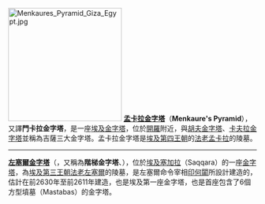 [[File:Menkaures_Pyramid_Giza_Egypt.jpg|230px]]
'''[[孟卡拉金字塔|孟卡拉金字塔]]'''（'''Menkaure's Pyramid'''），又譯'''門卡拉金字塔'''，是一座[[埃及|埃及]][[金字塔|金字塔]]，位於[[開羅|開羅]]附近，與[[胡夫金字塔|胡夫金字塔]]、[[卡夫拉金字塔|卡夫拉金字塔]]並稱為吉薩三大金字塔。孟卡拉金字塔是[[埃及第四王朝|埃及第四王朝]]的[[法老|法老]][[孟卡拉|孟卡拉]]的陵墓。

----
'''[[左塞爾金字塔|左塞爾金字塔]]'''（'''{{lang|en|Pyramid of Djoser}}'''，又稱為'''階梯金字塔'''、'''{{lang|en|step pyramid}}'''），位於[[埃及|埃及]][[塞加拉|塞加拉]]（Saqqara）的一座[[金字塔|金字塔]]，為[[埃及第三王朝|埃及第三王朝]][[法老|法老]][[左塞爾|左塞爾]]的陵墓，是左塞爾命令宰相[[印何闐|印何闐]]所設計建造的，估計在前2630年至前2611年建造，也是埃及第一座金字塔，也是首座包含了6個方型墳墓（Mastabas）的金字塔。